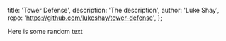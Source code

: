 
  title: 'Tower Defense',
  description: 'The description',
  author: 'Luke Shay',
  repo: 'https://github.com/lukeshay/tower-defense',
};


Here is some random text
